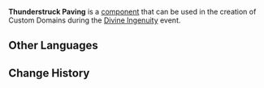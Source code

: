 {{Component Infobox
|id          = 4004
|image       = Item Thunderstruck Paving.png
|load        = 2
|description = Climbable.<br />This surface will periodically release bursts of lightning, causing nearby characters to be affected by Electro.
|placement   = Free
|category    = Traps
|size        = 5 · 5 · 5
}}
'''Thunderstruck Paving''' is a [[component]] that can be used in the creation of Custom Domains during the [[Divine Ingenuity]] event.

==Other Languages==
{{Other Languages
|default_hidden = 1
|en      = Thunderstruck Paving
|zhs     = 闪雷地面
|zhs_rm  = Shǎnléi Dìmiàn
|zht     = 閃雷地面
|zht_rm  = Shǎnléi Dìmiàn
|ja      = 閃雷ブロック
|ja_rm   = Senrai Burokku{{Assumed}}
|ko      = 섬뢰의 지면
|ko_rm   = Seomroe-ui Jimyeon
|es      = Superficie eléctrica
|fr      = Pavage de tonnerre
|ru      = Покрытие молний
|th      = บล็อกฟ้าผ่า
|th_rm   = 
|vi      = Mặt Đất Sấm Sét
|de      = Pflaster des Donnerschlags
|id      = Platform Berlistrik
|pt      = Pavimentação Eletrizante
}}

==Change History==
{{Change History|2.5}}